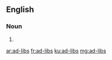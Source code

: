 ==English==

===Noun===
{{head|en}}

# {{plural of|ad-lib}}

[[ar:ad-libs]]
[[fr:ad-libs]]
[[ku:ad-libs]]
[[mg:ad-libs]]